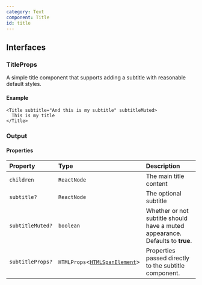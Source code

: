 ```yaml
---
category: Text
component: Title
id: title
---
```


## Interfaces

### TitleProps

A simple title component that supports adding a subtitle with reasonable default styles.

#### Example

```tsx
<Title subtitle="And this is my subtitle" subtitleMuted>
  This is my title
</Title>
```

### Output

<Title subtitle="And this is my subtitle" subtitleMuted>
  This is my title
</Title>

#### Properties

| Property         | Type                                                                                          | Description                                                                   |
| :--------------- | :-------------------------------------------------------------------------------------------- | :---------------------------------------------------------------------------- |
| `children`       | `ReactNode`                                                                                   | The main title content                                                        |
| `subtitle?`      | `ReactNode`                                                                                   | The optional subtitle                                                         |
| `subtitleMuted?` | `boolean`                                                                                     | Whether or not subtitle should have a muted appearance. Defaults to **true**. |
| `subtitleProps?` | `HTMLProps`\<[`HTMLSpanElement`](https://developer.mozilla.org/docs/Web/API/HTMLSpanElement)> | Properties passed directly to the subtitle component.                         |
